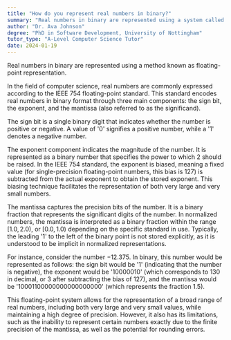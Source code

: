 ```yaml
---
title: "How do you represent real numbers in binary?"
summary: "Real numbers in binary are represented using a system called floating-point representation."
author: "Dr. Ava Johnson"
degree: "PhD in Software Development, University of Nottingham"
tutor_type: "A-Level Computer Science Tutor"
date: 2024-01-19
---
```


Real numbers in binary are represented using a method known as floating-point representation.

In the field of computer science, real numbers are commonly expressed according to the IEEE 754 floating-point standard. This standard encodes real numbers in binary format through three main components: the sign bit, the exponent, and the mantissa (also referred to as the significand).

The sign bit is a single binary digit that indicates whether the number is positive or negative. A value of '0' signifies a positive number, while a '1' denotes a negative number.

The exponent component indicates the magnitude of the number. It is represented as a binary number that specifies the power to which $2$ should be raised. In the IEEE 754 standard, the exponent is biased, meaning a fixed value (for single-precision floating-point numbers, this bias is $127$) is subtracted from the actual exponent to obtain the stored exponent. This biasing technique facilitates the representation of both very large and very small numbers.

The mantissa captures the precision bits of the number. It is a binary fraction that represents the significant digits of the number. In normalized numbers, the mantissa is interpreted as a binary fraction within the range $[1.0, 2.0)$, or $[0.0, 1.0)$ depending on the specific standard in use. Typically, the leading '1' to the left of the binary point is not stored explicitly, as it is understood to be implicit in normalized representations.

For instance, consider the number $-12.375$. In binary, this number would be represented as follows: the sign bit would be '1' (indicating that the number is negative), the exponent would be '10000010' (which corresponds to $130$ in decimal, or $3$ after subtracting the bias of $127$), and the mantissa would be '10001100000000000000000' (which represents the fraction $1.5$).

This floating-point system allows for the representation of a broad range of real numbers, including both very large and very small values, while maintaining a high degree of precision. However, it also has its limitations, such as the inability to represent certain numbers exactly due to the finite precision of the mantissa, as well as the potential for rounding errors.
    